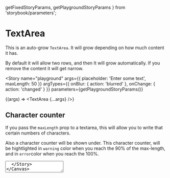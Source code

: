   getFixedStoryParams,
  getPlaygroundStoryParams
} from 'storybook/parameters';

<Meta title="Components/TextArea" component={TextArea} />

# TextArea

This is an auto-grow `TextArea`. It will grow depending on how much content it has.

By default it will allow two rows, and then It will grow automatically. If you remove the content it will get narrow.

<Story
  name="playground"
  args={{ placeholder: 'Enter some text', maxLength: 50 }}
  argTypes={{
    onBlur: { action: 'blurred' },
    onChange: { action: 'changed' }
  }}
  parameters={getPlaygroundStoryParams()}
>
  {(args) => <TextArea {...args} />}
</Story>

## Character counter

If you pass the `maxLength` prop to a textarea, this will allow you to write that certain numbers of characters.

Also a character counter will be shown under. This character counter, will be hightlighted in `warning` color when you reach the 90% of the max-length, and in `error`color when you reach the 100%.

<Canvas>
  <Story name="character counter" parameters={getFixedStoryParams()}>
    <TextArea
      maxLength="40"
      placeholder="Enter some text"
      title="custom size"
    />
  </Story>
</Canvas>

## States

<Canvas>
  <Story name="default" parameters={getFixedStoryParams()}>
    <TextArea placeholder="Enter some text" title="default" />
  </Story>
  <Story name="disabled" parameters={getFixedStoryParams()}>
    <TextArea isDisabled placeholder="Enter some text" title="disabled" />
  </Story>
  <Story name="error" parameters={getFixedStoryParams()}>
    <TextArea isError placeholder="Enter some text" title="error" />
  </Story>
  <Story name="success" parameters={getFixedStoryParams()}>
    <TextArea isSuccess placeholder="Enter some text" title="success" />
  </Story>
</Canvas>

## Custom Size

You can get a custom fixed size providing either the `size`, `height` or `width` prop.

<Canvas>
  <Story name="custom size" parameters={getFixedStoryParams()}>
    <TextArea size="250px" placeholder="Enter some text" title="custom size" />
  </Story>
</Canvas>

## Labels and placeholders

You can pass a label using the `label` prop and a placeholder using the `placeholder` prop.

Labels can be positioned inside or outside the input element using the `labelPosition` prop:

#### With label inside:

<Canvas>
  <Story name="with label inside" parameters={getFixedStoryParams()}>
    <TextArea label="Description" labelPosition="inside" />
  </Story>
</Canvas>

#### With label outside:

<Canvas>
  <Story name="with label outside" parameters={getFixedStoryParams()}>
    <TextArea label="Description" labelPosition="outside" />
  </Story>
</Canvas>

#### With placeholder:

<Canvas>
  <Story name="with placeholder" parameters={getFixedStoryParams()}>
    <TextArea label="Description" placeholder="Enter text" />
  </Story>
</Canvas>

## Helper text and counter

#### With helper text:

A helper text under the input can be shown using the `helperText` prop.

<Canvas>
  <Story name="with helper text" parameters={getFixedStoryParams()}>
    <TextArea
      helperText="You can type unlimited characters"
      label="Description"
    />
  </Story>
</Canvas>

#### With characters counter:

Also the number of characters can be limited using the `maxLength` prop:

<Canvas>
  <Story name="with counter" parameters={getFixedStoryParams()}>
    <TextArea
      helperText="Type up to 20 characters"
      label="Description"
      maxLength={20}
    />
  </Story>
</Canvas>

# TextArea API

<ArgsTable of={TextArea} />
